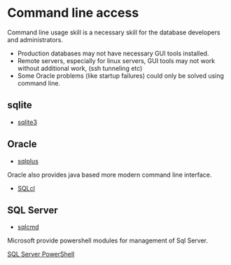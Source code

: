 # Command line access


Command line usage skill is a necessary skill for the database developers and administrators.

- Production databases may not have necessary GUI tools installed.
- Remote servers, especially for linux servers, GUI tools may not work without additional work, (ssh tunneling etc)
- Some Oracle problems (like startup failures) could only be solved using command line.



## sqlite

- [sqlite3](https://www.sqlite.org/cli.html)

## Oracle

- [sqlplus](https://docs.oracle.com/en/database/oracle/oracle-database/23/sqpug/SQL-Plus-quick-start.html)

Oracle also provides java based more modern command line interface.

- [SQLcl](https://www.oracle.com/database/sqldeveloper/technologies/sqlcl/)

## SQL Server

- [sqlcmd](https://learn.microsoft.com/en-us/sql/tools/sqlcmd/sqlcmd-utility)

Microsoft provide powershell modules for management of Sql Server.

[SQL Server PowerShell](https://learn.microsoft.com/en-us/powershell/sql-server/sql-server-powershell?view=sqlserver-ps)

